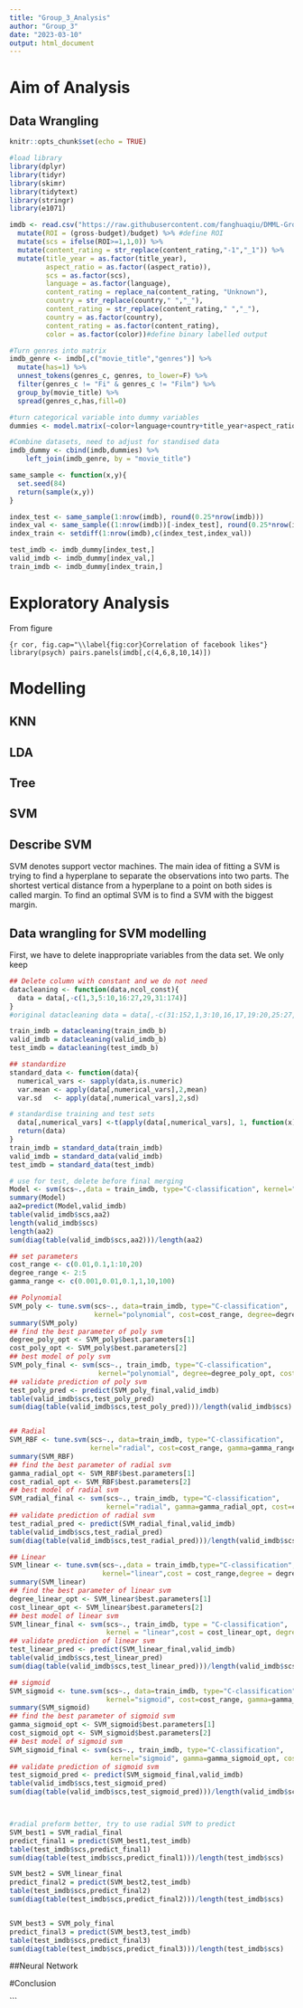 ```yaml
---
title: "Group_3_Analysis"
author: "Group_3"
date: "2023-03-10"
output: html_document
---
```

# Aim of Analysis

## Data Wrangling
```r
knitr::opts_chunk$set(echo = TRUE)

#load library
library(dplyr)
library(tidyr)
library(skimr)
library(tidytext)
library(stringr)
library(e1071)
```

```r
imdb <- read.csv("https://raw.githubusercontent.com/fanghuaqiu/DMML-Group-3/main/group_3.csv",na.strings = "") %>%
  mutate(ROI = (gross-budget)/budget) %>% #define ROI
  mutate(scs = ifelse(ROI>=1,1,0)) %>%
  mutate(content_rating = str_replace(content_rating,"-1","_1")) %>% 
  mutate(title_year = as.factor(title_year),
         aspect_ratio = as.factor((aspect_ratio)),
         scs = as.factor(scs),
         language = as.factor(language),
         content_rating = replace_na(content_rating, "Unknown"),
         country = str_replace(country," ","_"),
         content_rating = str_replace(content_rating," ","_"),
         country = as.factor(country),
         content_rating = as.factor(content_rating),
         color = as.factor(color))#define binary labelled output
```


```r
#Turn genres into matrix
imdb_genre <- imdb[,c("movie_title","genres")] %>%
  mutate(has=1) %>%
  unnest_tokens(genres_c, genres, to_lower=F) %>%
  filter(genres_c != "Fi" & genres_c != "Film") %>%
  group_by(movie_title) %>%
  spread(genres_c,has,fill=0)

#turn categorical variable into dummy variables
dummies <- model.matrix(~color+language+country+title_year+aspect_ratio+content_rating,data=imdb)[,-1]

#Combine datasets, need to adjust for standised data
imdb_dummy <- cbind(imdb,dummies) %>%
    left_join(imdb_genre, by = "movie_title")

```


```r
same_sample <- function(x,y){
  set.seed(84)
  return(sample(x,y))
}

index_test <- same_sample(1:nrow(imdb), round(0.25*nrow(imdb)))
index_val <- same_sample((1:nrow(imdb))[-index_test], round(0.25*nrow(imdb)))
index_train <- setdiff(1:nrow(imdb),c(index_test,index_val))

test_imdb <- imdb_dummy[index_test,]
valid_imdb <- imdb_dummy[index_val,]
train_imdb <- imdb_dummy[index_train,]
```

# Exploratory Analysis
From figure\ref{fig:cor}

```{r cor, fig.cap="\\label{fig:cor}Correlation of facebook likes"}
library(psych)
pairs.panels(imdb[,c(4,6,8,10,14)])
```


# Modelling

## KNN

## LDA

## Tree

## SVM
## Describe SVM
SVM denotes support vector machines. The main idea of fitting a SVM is trying to find a hyperplane to separate the observations into two parts. The shortest vertical distance from a hyperplane to a point on both sides is called margin. To find an optimal SVM is to find a SVM with the biggest margin. 

## Data wrangling for SVM modelling
First, we have to delete inappropriate variables from the data set. We only keep 
```r
## Delete column with constant and we do not need
datacleaning <- function(data,ncol_const){
  data = data[,-c(1,3,5:10,16:27,29,31:174)]
}
#original datacleaning data = data[,-c(31:152,1,3:10,16,17,19:20,25:27,29,168)], treat all the factor as dummies variable.

train_imdb = datacleaning(train_imdb_b)
valid_imdb = datacleaning(valid_imdb_b)
test_imdb = datacleaning(test_imdb_b)
```

```r
## standardize
standard_data <- function(data){
  numerical_vars <- sapply(data,is.numeric)
  var.mean <- apply(data[,numerical_vars],2,mean) 
  var.sd   <- apply(data[,numerical_vars],2,sd)

# standardise training and test sets
  data[,numerical_vars] <-t(apply(data[,numerical_vars], 1, function(x) (x-var.mean)/var.sd))
  return(data)
}
train_imdb = standard_data(train_imdb)
valid_imdb = standard_data(valid_imdb)
test_imdb = standard_data(test_imdb)

```

```r
# use for test, delete before final merging
Model <- svm(scs~.,data = train_imdb, type="C-classification", kernel="radial")
summary(Model)
aa2=predict(Model,valid_imdb)
table(valid_imdb$scs,aa2)
length(valid_imdb$scs)
length(aa2)
sum(diag(table(valid_imdb$scs,aa2)))/length(aa2)

## set parameters
cost_range <- c(0.01,0.1,1:10,20)
degree_range <- 2:5
gamma_range <- c(0.001,0.01,0.1,1,10,100)

## Polynomial
SVM_poly <- tune.svm(scs~., data=train_imdb, type="C-classification",
                     kernel="polynomial", cost=cost_range, degree=degree_range)
summary(SVM_poly)
## find the best parameter of poly svm
degree_poly_opt <- SVM_poly$best.parameters[1]
cost_poly_opt <- SVM_poly$best.parameters[2]
## best model of poly svm
SVM_poly_final <- svm(scs~., train_imdb, type="C-classification",
                      kernel="polynomial", degree=degree_poly_opt, cost=cost_poly_opt)
## validate prediction of poly svm
test_poly_pred <- predict(SVM_poly_final,valid_imdb)
table(valid_imdb$scs,test_poly_pred)
sum(diag(table(valid_imdb$scs,test_poly_pred)))/length(valid_imdb$scs)


## Radial
SVM_RBF <- tune.svm(scs~., data=train_imdb, type="C-classification", 
                    kernel="radial", cost=cost_range, gamma=gamma_range)
summary(SVM_RBF)
## find the best parameter of radial svm
gamma_radial_opt <- SVM_RBF$best.parameters[1]
cost_radial_opt <- SVM_RBF$best.parameters[2]
## best model of radial svm
SVM_radial_final <- svm(scs~., train_imdb, type="C-classification", 
                        kernel="radial", gamma=gamma_radial_opt, cost=cost_radial_opt)
## validate prediction of radial svm
test_radial_pred <- predict(SVM_radial_final,valid_imdb)
table(valid_imdb$scs,test_radial_pred)
sum(diag(table(valid_imdb$scs,test_radial_pred)))/length(valid_imdb$scs)

## Linear
SVM_linear <- tune.svm(scs~.,data = train_imdb,type="C-classification",
                       kernel="linear",cost = cost_range,degree = degree_range)
summary(SVM_linear)
## find the best parameter of linear svm
degree_linear_opt <- SVM_linear$best.parameters[1]
cost_linear_opt <- SVM_linear$best.parameters[2]
## best model of linear svm
SVM_linear_final <- svm(scs~., train_imdb, type = "C-classification", 
                        kernel = "linear",cost = cost_linear_opt, degree = degree_linear_opt)
## validate prediction of linear svm
test_linear_pred <- predict(SVM_linear_final,valid_imdb)
table(valid_imdb$scs,test_linear_pred)
sum(diag(table(valid_imdb$scs,test_linear_pred)))/length(valid_imdb$scs)

## sigmoid
SVM_sigmoid <- tune.svm(scs~., data=train_imdb, type="C-classification",
                        kernel="sigmoid", cost=cost_range, gamma=gamma_range)
summary(SVM_sigmoid)
## find the best parameter of sigmoid svm
gamma_sigmoid_opt <- SVM_sigmoid$best.parameters[1]
cost_sigmoid_opt <- SVM_sigmoid$best.parameters[2]
## best model of sigmoid svm
SVM_sigmoid_final <- svm(scs~., train_imdb, type="C-classification",
                         kernel="sigmoid", gamma=gamma_sigmoid_opt, cost=cost_sigmoid_opt)
## validate prediction of sigmoid svm
test_sigmoid_pred <- predict(SVM_sigmoid_final,valid_imdb)
table(valid_imdb$scs,test_sigmoid_pred)
sum(diag(table(valid_imdb$scs,test_sigmoid_pred)))/length(valid_imdb$scs)



#radial preform better, try to use radial SVM to predict
SVM_best1 = SVM_radial_final
predict_final1 = predict(SVM_best1,test_imdb)
table(test_imdb$scs,predict_final1)
sum(diag(table(test_imdb$scs,predict_final1)))/length(test_imdb$scs)

SVM_best2 = SVM_linear_final
predict_final2 = predict(SVM_best2,test_imdb)
table(test_imdb$scs,predict_final2)
sum(diag(table(test_imdb$scs,predict_final2)))/length(test_imdb$scs)


SVM_best3 = SVM_poly_final
predict_final3 = predict(SVM_best3,test_imdb)
table(test_imdb$scs,predict_final3)
sum(diag(table(test_imdb$scs,predict_final3)))/length(test_imdb$scs)


```

##Neural Network

#Conclusion

```


